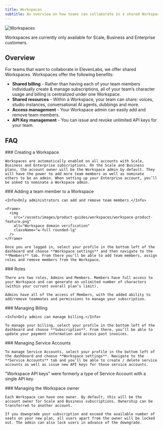 ```yaml
---
title: Workspaces
subtitle: An overview on how teams can collaborate in a shared Workspace.
---
```


<img
  src="/assets/images/product-guides/workspaces/workspace-main.png"
  alt="Workspaces"
  className="w-full rounded-lg"
/>

<Info>Workspaces are currently only available for Scale, Business and Enterprise customers.</Info>

## Overview

For teams that want to collaborate in ElevenLabs, we offer shared Workspaces. Workspaces offer the following benefits:

- **Shared billing** - Rather than having each of your team members individually create & manage subscriptions, all of your team’s character usage and billing is centralized under one Workspace.
- **Shared resources** - Within a Workspace, your team can share: voices, studio instances, conversational AI agents, dubbings and more.
- **Access management** - Your Workspace admin can easily add and remove team members.
- **API Key management** - You can issue and revoke unlimited API keys for your team.

## FAQ

<AccordionGroup>
  <Accordion title="How do I create a Workspace?">
    ### Creating a Workspace

    Workspaces are automatically enabled on all accounts with Scale, Business and Enterprise subscriptions. On the Scale and Business plans, the account owner will be the Workspace admin by default. They will have the power to add more team members as well as nominate others to be an admin. When setting up your Enterprise account, you’ll be asked to nominate a Workspace admin.

  </Accordion>
  <Accordion title="How do I add a team member to a Workspace?">
    ### Adding a team member to a Workspace

    <Info>Only administrators can add and remove team members.</Info>

    <Frame>
      <img
        src="/assets/images/product-guides/workspaces/workspace-product-feature.png"
        alt="Workspace domain verification"
        className="w-full rounded-lg"
      />
    </Frame>

    Once you are logged in, select your profile in the bottom left of the dashboard and choose **Workspace settings** and then navigate to the **Members** tab. From there you’ll be able to add team members, assign roles and remove members from the Workspace.

  </Accordion>
  <Accordion title="What roles can I assign members?">
    ### Roles

    There are two roles, Admins and Members. Members have full access to your Workspace and can generate an unlimited number of characters (within your current overall plan’s limit).

    Admins have all of the access of Members, with the added ability to add/remove teammates and permissions to manage your subscription.

  </Accordion>
  <Accordion title="How do I manage billing?">
    ### Managing Billing

    <Info>Only admins can manage billing.</Info>

    To manage your billing, select your profile in the bottom left of the dashboard and choose **Subscription**. From there, you’ll be able to update your payment information and access past invoices.

  </Accordion>
  <Accordion title="How do I manage Service Accounts / API keys?">
    ### Managing Service Accounts

    To manage Service Accounts, select your profile in the bottom left of the dashboard and choose **Workspace settings**. Navigate to the **Service Accounts** tab and you’ll be able to create / delete service accounts as well as issue new API keys for those service accounts.

<Note>"Workspace API keys" were formerly a type of Service Account with a single API key.</Note>

  </Accordion>
  <Accordion title="Who is the Workspace owner?">
    ### Managing the Workspace owner

    Each Workspace can have one owner. By default, this will be the account owner for Scale and Business subscriptions. Ownership can be transferred to another account.

    If you downgrade your subscription and exceed the available number of seats on your new plan, all users apart from the owner will be locked out. The admin can also lock users in advance of the downgrade.

  </Accordion>
</AccordionGroup>
